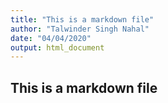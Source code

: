 ```yaml
---
title: "This is a markdown file"
author: "Talwinder Singh Nahal"
date: "04/04/2020"
output: html_document
---
```


## This is a markdown file